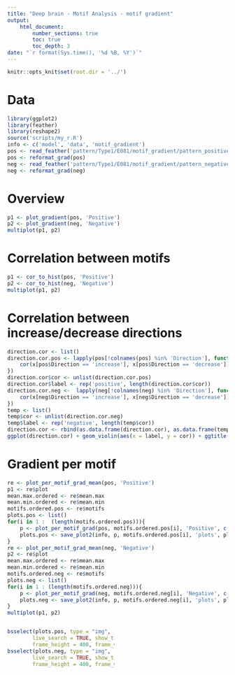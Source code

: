 ```yaml
---
title: "Deep brain - Motif Analysis - motif gradient"
output:
    html_document:
        number_sections: true
        toc: true
        toc_depth: 3
date: "`r format(Sys.time(), '%d %B, %Y')`"
---
```


```r
knitr::opts_knit$set(root.dir = '../')
```

<style>
  .col2 {
    columns: 2 200px;         /* number of columns and width in pixels*/
    -webkit-columns: 2 200px; /* chrome, safari */
    -moz-columns: 2 200px;    /* firefox */
  }
  .col3 {
    columns: 3 100px;
    -webkit-columns: 3 100px;
    -moz-columns: 3 100px;
  }
</style>

# Data

```r
library(ggplot2)
library(feather)
library(reshape2)
source('scripts/my_r.R')
info <- c('model', 'data', 'motif_gradient')
pos <- read_feather('pattern/Type1/E081/motif_gradient/pattern_positive.feather')
pos <- reformat_grad(pos)
neg <- read_feather('pattern/Type1/E081/motif_gradient/pattern_negative.feather')
neg <- reformat_grad(neg)
```

# Overview

```r
p1 <- plot_gradient(pos, 'Positive')
p2 <- plot_gradient(neg, 'Negative')
multiplot(p1, p2)
```

# Correlation between motifs

```r
p1 <- cor_to_hist(pos, 'Positive')
p2 <- cor_to_hist(neg, 'Negative')
multiplot(p1, p2)
```

# Correlation between increase/decrease directions

```r
direction.cor <- list()
direction.cor.pos <- lapply(pos[!colnames(pos) %in% 'Direction'], function(x){
    cor(x[pos$Direction == 'increase'], x[pos$Direction == 'decrease'])
})
direction.cor$cor <- unlist(direction.cor.pos)
direction.cor$label <- rep('positive', length(direction.cor$cor))
direction.cor.neg <-  lapply(neg[!colnames(neg) %in% 'Direction'], function(x){
    cor(x[neg$Direction == 'increase'], x[neg$Direction == 'decrease'])
})
temp <- list()
temp$cor <- unlist(direction.cor.neg)
temp$label <- rep('negative', length(temp$cor))
direction.cor <- rbind(as.data.frame(direction.cor), as.data.frame(temp))
ggplot(direction.cor) + geom_violin(aes(x = label, y = cor)) + ggtitle('Distribution of correlation btw directions (increase/decrease)')
```

# Gradient per motif

```r
re <- plot_per_motif_grad_mean(pos, 'Positive')
p1 <- re$plot
mean.max.ordered <- re$mean.max
mean.min.ordered <- re$mean.min
motifs.ordered.pos <- re$motifs
plots.pos <- list()
for(i in 1 :  (length(motifs.ordered.pos))){
    p <- plot_per_motif_grad(pos, motifs.ordered.pos[i], 'Positive', c(mean.max.ordered[i], mean.min.ordered[i]))
    plots.pos <- save_plot2(info, p, motifs.ordered.pos[i], 'plots', plots.pos)
}
re <- plot_per_motif_grad_mean(neg, 'Negative')
p2 <- re$plot
mean.max.ordered <- re$mean.max
mean.min.ordered <- re$mean.min
motifs.ordered.neg <- re$motifs
plots.neg <- list()
for(i in 1 : (length(motifs.ordered.neg))){
    p <- plot_per_motif_grad(neg, motifs.ordered.neg[i], 'Negative', c(mean.max.ordered[i], mean.min.ordered[i]))
    plots.neg <- save_plot2(info, p, motifs.ordered.neg[i], 'plots', plots.neg)
}
multiplot(p1, p2)
```

<div class="col2">
```r
bsselect(plots.pos, type = "img", selected = motifs.ordered.pos[1],
        live_search = TRUE, show_tick = TRUE, height = 5, width = 3, 
        frame_height = 400, frame_width = 300)
bsselect(plots.neg, type = "img", selected = motifs.ordered.neg[1],
        live_search = TRUE, show_tick = TRUE, height = 5, width = 3, 
        frame_height = 400, frame_width = 300)
```
</div>

